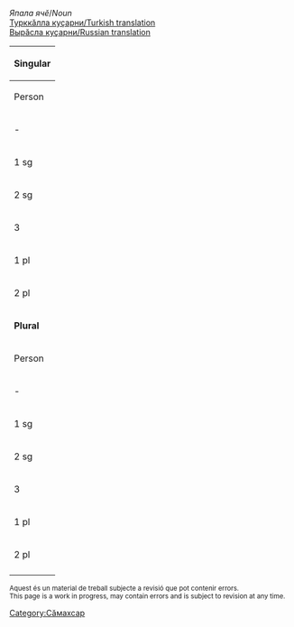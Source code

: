 

''Япала ячӗ''/''Noun''<br/>
[http://ilazki.thinkgeek.co.uk/~spectre/txuvaix/cv-tr/index.php?q=Женя Турккӑлла куҫарни/Turkish translation]<br/>
[http://samah.chv.su/cgi-bin/s.cgi?a=s&word=Женя Вырӑсла куҫарни/Russian translation]

{|class=wikitable
|-
!colspan=9|'''Singular'''
|-
!  Person  !!  Tеп<br/>Absolutive<br>''Мӗн?''  !!  Камӑнлӑх<br/>Genitive<br>''Мӗнӗн?''  !!  Пару<br/>Dative<br>''Мӗне?''  !!  Вырӑн<br/>Locative<br>''Мӗнре?''  !!  Туху<br/>Ablative<br>''Мӗнрен?''  !!  Пӗрлелӗх<br/>Instrumental<br>''Мӗнпе?''  !!  Ҫуклӑх<br/>Privative<br>''Мӗнсӗр?''  !!  Пирке<br/>Final<br>''Мӗншӗн?''
|-
| - || Женя || Жень·ӑн || Жень·ӑн·а || Женьӑ·ра || Женьӑ·ран || Женьӑ·па || Женьӑ·сӑр || Женьӑ·шӑн
|-
| 1 sg || Жень·ӑм || Жень·ӑм·ӑн || Жень·ӑм·а || Жень·ӑм·ра || Жень·ӑм·ран || Жень·ӑм·па || Жень·ӑм·сӑр || Жень·ӑм·шӑн 
|-
| 2 sg || Жен·ю || Жен·ю·н || Жен·ю·н·а || Жен·ю·нта || Жен·ю·нтан || Жен·ю·па || Жен·ю·сӑр || Жен·ю·шӑн 
|-
| 3 || Жен·и || Жен·и·н || Жен·и·не || Жен·и·н·че || Жен·и·н·чен || Жен·и·пе || Жен·и·сӗр || Жен·и·шӗн 
|-
| 1 pl || Жень·ӑм·ӑр || Жень·ӑм·ӑр·ӑн || Жень·ӑм·ӑр·а || Жень·ӑм·ӑр·та || Жень·ӑм·ӑр·тан || Жень·ӑм·ӑр·па || Жень·ӑм·ӑр·сӑр || Жень·ӑм·ӑр·шӑн 
|-
| 2 pl || Жень·ӑр || Жень·ӑр·ӑн || Жень·ӑр·а || Жень·ӑр·та || Жень·ӑр·тан || Жень·ӑр·па || Жень·ӑр·сӑр || Жень·ӑр·шӑн 
|-
!colspan=9|'''Plural'''
|-
!  Person  !!  Tеп<br/>Absolutive<br>''Мӗн?''  !!  Камӑнлӑх<br/>Genitive<br>''Мӗнӗн?''  !!  Пару<br/>Dative<br>''Мӗне?''  !!  Вырӑн<br/>Locative<br>''Мӗнре?''  !!  Туху<br/>Ablative<br>''Мӗнрен?''  !!  Пӗрлелӗх<br/>Instrumental<br>''Мӗнпе?''  !!  Ҫуклӑх<br/>Privative<br>''Мӗнсӗр?''  !!  Пирке<br/>Final<br>''Мӗншӗн?''
|-
| - || Женьӑ·сем || Женьӑ·се·н || Женьӑ·сен·е || Женьӑ·сен·че || Женьӑ·сен·чен || Женьӑ·сем·пе || Женьӑ·сем·сӗр || Женьӑ·сем·шӗн
|-
| 1 sg || Жень·ӑм·сем || Жень·ӑм·се·н || Жень·ӑм·сен·е || Жень·ӑм·сен·че || Жень·ӑм·сен·чен || Жень·ӑм·сем·пе || Жень·ӑм·сем·сӗр || Жень·ӑм·сем·шӗн 
|-
| 2 sg || Жен·ю·сем || Жен·ю·се·н || Жен·ю·сен·е || Жен·ю·сен·че || Жен·ю·сен·чен || Жен·ю·сем·пе || Жен·ю·сем·сӗр || Жен·ю·сем·шӗн 
|-
| 3 || Жен·и·сем || Жен·и·се·н || Жен·и·сен·е || Жен·и·сен·че || Жен·и·сен·чен || Жен·и·сем·пе || Жен·и·сем·сӗр || Жен·и·сем·шӗн 
|-
| 1 pl || Жень·ӑм·ӑр·сем || Жень·ӑм·ӑр·се·н || Жень·ӑм·ӑр·сен·е || Жень·ӑм·ӑр·сен·че || Жень·ӑм·ӑр·сен·чен || Жень·ӑм·ӑр·сем·пе || Жень·ӑм·ӑр·сем·сӗр || Жень·ӑм·ӑр·сем·шӗн 
|-
| 2 pl || Жень·ӑр·сем || Жень·ӑр·се·н || Жень·ӑр·сен·е || Жень·ӑр·сен·че || Жень·ӑр·сен·чен || Жень·ӑр·сем·пе || Жень·ӑр·сем·сӗр || Жень·ӑр·сем·шӗн 
|-
|}

<small>
Aquest és un material de treball subjecte a revisió que pot contenir errors.<br/>
This page is a work in progress, may contain errors and is subject to revision at any time. 
</small>

[[Category:Сӑмахсар]]